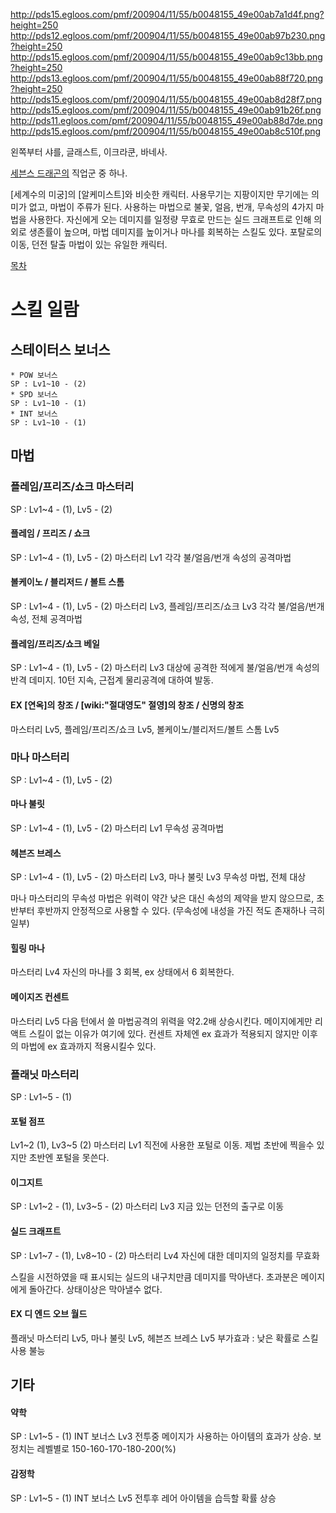 http://pds15.egloos.com/pmf/200904/11/55/b0048155_49e00ab7a1d4f.png?height=250 http://pds12.egloos.com/pmf/200904/11/55/b0048155_49e00ab97b230.png?height=250 http://pds15.egloos.com/pmf/200904/11/55/b0048155_49e00ab9c13bb.png?height=250 http://pds13.egloos.com/pmf/200904/11/55/b0048155_49e00ab88f720.png?height=250
http://pds15.egloos.com/pmf/200904/11/55/b0048155_49e00ab8d28f7.png http://pds15.egloos.com/pmf/200904/11/55/b0048155_49e00ab91b26f.png http://pds11.egloos.com/pmf/200904/11/55/b0048155_49e00ab88d7de.png http://pds15.egloos.com/pmf/200904/11/55/b0048155_49e00ab8c510f.png

왼쪽부터 샤를, 글래스트, 이크라쿤, 바네사.

[[세븐스 드래곤]]의 직업군 중 하나.

[세계수의 미궁]의 [알케미스트]와 비슷한 캐릭터. 사용무기는 지팡이지만 무기에는 의미가 없고, 마법이 주류가 된다. 사용하는 마법으로 불꽃, 얼음, 번개, 무속성의 4가지 마법을 사용한다. 자신에게 오는 데미지를 일정량 무효로 만드는 실드 크래프트로 인해 의외로 생존률이 높으며, 마법 데미지를 높이거나 마나를 회복하는 스킬도 있다. 포탈로의 이동, 던전 탈출 마법이 있는 유일한 캐릭터.

[[목차]]
= 스킬 일람 =

== 스테이터스 보너스 ==

 * POW 보너스
 SP : Lv1~10 - (2)
 * SPD 보너스
 SP : Lv1~10 - (1)
 * INT 보너스
 SP : Lv1~10 - (1)


== 마법 ==

=== 플레임/프리즈/쇼크 마스터리 ===
SP : Lv1~4 - (1), Lv5 - (2)

==== 플레임 / 프리즈 / 쇼크 ====
SP : Lv1~4 - (1), Lv5 - (2)
마스터리 Lv1
각각 불/얼음/번개 속성의 공격마법

==== 볼케이노 / 블리저드 / 볼트 스톰 ====
SP : Lv1~4 - (1), Lv5 - (2)
마스터리 Lv3, 플레임/프리즈/쇼크 Lv3
각각 불/얼음/번개 속성, 전체 공격마법

==== 플레임/프리즈/쇼크 베일 ====
SP : Lv1~4 - (1), Lv5 - (2)
마스터리 Lv3
대상에 공격한 적에게 불/얼음/번개 속성의 반격 데미지. 10턴 지속, 근접계 물리공격에 대하여 발동.

==== EX [연옥]의 창조 / [wiki:"절대영도" 절영]의 창조 / 신명의 창조 ====
마스터리 Lv5, 플레임/프리즈/쇼크 Lv5, 볼케이노/블리저드/볼트 스톰 Lv5


=== 마나 마스터리 ===
SP : Lv1~4 - (1), Lv5 - (2)

==== 마나 불릿 ====
SP : Lv1~4 - (1), Lv5 - (2)
마스터리 Lv1
무속성 공격마법 

==== 헤븐즈 브레스 ====
SP : Lv1~4 - (1), Lv5 - (2)
마스터리 Lv3, 마나 불릿 Lv3
무속성 마법, 전체 대상

마나 마스터리의 무속성 마법은 위력이 약간 낮은 대신 속성의 제약을 받지 않으므로, 초반부터 후반까지 안정적으로 사용할 수 있다. (무속성에 내성을 가진 적도 존재하나 극히 일부)

==== 힐링 마나 ====
마스터리 Lv4
자신의 마나를 3 회복, ex 상태에서 6 회복한다.

==== 메이지즈 컨센트 ====
마스터리 Lv5
다음 턴에서 쓸 마법공격의 위력을 약2.2배 상승시킨다.
메이지에게만 리액트 스킬이 없는 이유가 여기에 있다. 컨센트 자체엔 ex 효과가 적용되지 않지만 이후의 마법에 ex 효과까지 적용시킬수 있다.

=== 플래닛 마스터리 ===
SP : Lv1~5 - (1)

==== 포털 점프 ====
Lv1~2 (1), Lv3~5 (2)
마스터리 Lv1
직전에 사용한 포털로 이동.
제법 초반에 찍을수 있지만 초반엔 포털을 못쓴다.

==== 이그지트 ====
SP : Lv1~2 - (1), Lv3~5 - (2)
마스터리 Lv3
지금 있는 던전의 출구로 이동

==== 실드 크래프트 ====
SP : Lv1~7 - (1), Lv8~10 - (2)
마스터리 Lv4
자신에 대한 데미지의 일정치를 무효화

스킬을 시전하였을 때 표시되는 실드의 내구치만큼 데미지를 막아낸다. 초과분은 메이지에게 돌아간다. 상태이상은 막아낼수 없다.

==== EX 디 엔드 오브 월드 ====
플래닛 마스터리 Lv5, 마나 불릿 Lv5, 헤븐즈 브레스 Lv5
부가효과 : 낮은 확률로 스킬 사용 불능


== 기타 ==

==== 약학 ====
SP : Lv1~5 - (1)
INT 보너스 Lv3
전투중 메이지가 사용하는 아이템의 효과가 상승. 보정치는 레벨별로 150-160-170-180-200(%)

==== 감정학 ====
SP : Lv1~5 - (1)
INT 보너스 Lv5
전투후 레어 아이템을 습득할 확률 상승
